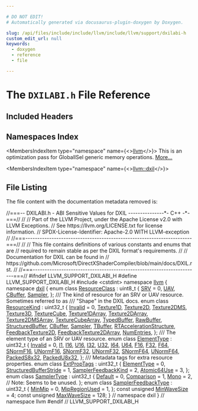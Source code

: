 ```yaml
---

# DO NOT EDIT!
# Automatically generated via docusaurus-plugin-doxygen by Doxygen.

slug: /api/files/include/include/llvm/include/llvm/support/dxilabi-h
custom_edit_url: null
keywords:
  - doxygen
  - reference
  - file

---
```





# The `DXILABI.h` File Reference

<DoxygenPage pluginConfig={pluginConfig}>



## Included Headers

<IncludesList>
<IncludesListItem
  filePath="cstdint"
  permalink=""
  isLocal="false" />
</IncludesList>

## Namespaces Index

<MembersIndex>

<MembersIndexItem
  type="namespace"
  name={<><a href="/docs/api/namespaces/llvm">llvm</a></>}>
This is an optimization pass for GlobalISel generic memory operations. <a href="/docs/api/namespaces/llvm/#details">More...</a>
</MembersIndexItem>

<MembersIndexItem
  type="namespace"
  name={<><a href="/docs/api/namespaces/llvm/dxil">llvm::dxil</a></>}>
</MembersIndexItem>

</MembersIndex>


## File Listing

The file content with the documentation metadata removed is:

<ProgramListing>

<Link id="l00001" /><CodeLine lineNumber="1"><span class="doxyHighlightComment">//===-- DXILABI.h - ABI Sensitive Values for DXIL ---------------&#42;- C++ -&#42;-===//</span></CodeLine>
<Link id="l00002" /><CodeLine lineNumber="2"><span class="doxyHighlightComment">//</span></CodeLine>
<Link id="l00003" /><CodeLine lineNumber="3"><span class="doxyHighlightComment">// Part of the LLVM Project, under the Apache License v2.0 with LLVM Exceptions.</span></CodeLine>
<Link id="l00004" /><CodeLine lineNumber="4"><span class="doxyHighlightComment">// See https://llvm.org/LICENSE.txt for license information.</span></CodeLine>
<Link id="l00005" /><CodeLine lineNumber="5"><span class="doxyHighlightComment">// SPDX-License-Identifier: Apache-2.0 WITH LLVM-exception</span></CodeLine>
<Link id="l00006" /><CodeLine lineNumber="6"><span class="doxyHighlightComment">//</span></CodeLine>
<Link id="l00007" /><CodeLine lineNumber="7"><span class="doxyHighlightComment">//===----------------------------------------------------------------------===//</span></CodeLine>
<Link id="l00008" /><CodeLine lineNumber="8"><span class="doxyHighlightComment">//</span></CodeLine>
<Link id="l00009" /><CodeLine lineNumber="9"><span class="doxyHighlightComment">// This file contains definitions of various constants and enums that are</span></CodeLine>
<Link id="l00010" /><CodeLine lineNumber="10"><span class="doxyHighlightComment">// required to remain stable as per the DXIL format&#39;s requirements.</span></CodeLine>
<Link id="l00011" /><CodeLine lineNumber="11"><span class="doxyHighlightComment">//</span></CodeLine>
<Link id="l00012" /><CodeLine lineNumber="12"><span class="doxyHighlightComment">// Documentation for DXIL can be found in</span></CodeLine>
<Link id="l00013" /><CodeLine lineNumber="13"><span class="doxyHighlightComment">// https://github.com/Microsoft/DirectXShaderCompiler/blob/main/docs/DXIL.rst.</span></CodeLine>
<Link id="l00014" /><CodeLine lineNumber="14"><span class="doxyHighlightComment">//</span></CodeLine>
<Link id="l00015" /><CodeLine lineNumber="15"><span class="doxyHighlightComment">//===----------------------------------------------------------------------===//</span></CodeLine>
<Link id="l00016" /><CodeLine lineNumber="16"></CodeLine>
<Link id="l00017" /><CodeLine lineNumber="17"><span class="doxyHighlightPreprocessor">#ifndef LLVM&#95;SUPPORT&#95;DXILABI&#95;H</span></CodeLine>
<Link id="l00018" /><CodeLine lineNumber="18"><span class="doxyHighlightPreprocessor">#define LLVM&#95;SUPPORT&#95;DXILABI&#95;H</span></CodeLine>
<Link id="l00019" /><CodeLine lineNumber="19"></CodeLine>
<Link id="l00020" /><CodeLine lineNumber="20"><span class="doxyHighlightPreprocessor">#include &lt;cstdint&gt;</span></CodeLine>
<Link id="l00021" /><CodeLine lineNumber="21"></CodeLine>
<Link id="l00022" /><CodeLine lineNumber="22"><span class="doxyHighlightKeyword">namespace </span><span class="doxyHighlight"><a href="/docs/api/namespaces/llvm">llvm</a> &#123;</span></CodeLine>
<Link id="l00023" /><CodeLine lineNumber="23"><span class="doxyHighlightKeyword">namespace </span><span class="doxyHighlight"><a href="/docs/api/namespaces/llvm/dxil">dxil</a> &#123;</span></CodeLine>
<Link id="l00024" /><CodeLine lineNumber="24"></CodeLine>
<Link id="l00025" /><CodeLine lineNumber="25" lineLink="/docs/api/namespaces/llvm/dxil/#a132a161d0df9261a144e907a02141687"><span class="doxyHighlightKeyword">enum class</span><span class="doxyHighlight"> <a href="/docs/api/namespaces/llvm/dxil/#a132a161d0df9261a144e907a02141687">ResourceClass</a> : uint8&#95;t &#123;</span></CodeLine>
<Link id="l00026" /><CodeLine lineNumber="26" lineLink="/docs/api/namespaces/llvm/dxil/#a132a161d0df9261a144e907a02141687ab71ecf0b186ac1b938e15483f792b7db"><span class="doxyHighlight">  <a href="/docs/api/namespaces/llvm/dxil/#a132a161d0df9261a144e907a02141687ab71ecf0b186ac1b938e15483f792b7db">SRV</a> = 0,</span></CodeLine>
<Link id="l00027" /><CodeLine lineNumber="27" lineLink="/docs/api/namespaces/llvm/dxil/#a132a161d0df9261a144e907a02141687a6902d76cea698982754404da77e5e08a"><span class="doxyHighlight">  <a href="/docs/api/namespaces/llvm/dxil/#a132a161d0df9261a144e907a02141687a6902d76cea698982754404da77e5e08a">UAV</a>,</span></CodeLine>
<Link id="l00028" /><CodeLine lineNumber="28" lineLink="/docs/api/namespaces/llvm/dxil/#a132a161d0df9261a144e907a02141687a7bf035b9e85217bdc1a135c04fac8c9a"><span class="doxyHighlight">  <a href="/docs/api/namespaces/llvm/dxil/#a132a161d0df9261a144e907a02141687a7bf035b9e85217bdc1a135c04fac8c9a">CBuffer</a>,</span></CodeLine>
<Link id="l00029" /><CodeLine lineNumber="29" lineLink="/docs/api/namespaces/llvm/dxil/#a132a161d0df9261a144e907a02141687a5bca2f066df1fe641b2b779db2a63c0a"><span class="doxyHighlight">  <a href="/docs/api/namespaces/llvm/dxil/#a132a161d0df9261a144e907a02141687a5bca2f066df1fe641b2b779db2a63c0a">Sampler</a>,</span></CodeLine>
<Link id="l00030" /><CodeLine lineNumber="30"><span class="doxyHighlight">&#125;;</span></CodeLine>
<Link id="l00031" /><CodeLine lineNumber="31"></CodeLine>
<Link id="l00032" /><CodeLine lineNumber="32"><span class="doxyHighlightComment">/// The kind of resource for an SRV or UAV resource. Sometimes referred to as</span></CodeLine>
<Link id="l00033" /><CodeLine lineNumber="33"><span class="doxyHighlightComment">/// &quot;Shape&quot; in the DXIL docs.</span></CodeLine>
<Link id="l00034" /><CodeLine lineNumber="34" lineLink="/docs/api/namespaces/llvm/dxil/#a0e8254c15e0d398ad66b4d52568a5c31"><span class="doxyHighlightKeyword">enum class</span><span class="doxyHighlight"> <a href="/docs/api/namespaces/llvm/dxil/#a0e8254c15e0d398ad66b4d52568a5c31">ResourceKind</a> : uint32&#95;t &#123;</span></CodeLine>
<Link id="l00035" /><CodeLine lineNumber="35" lineLink="/docs/api/namespaces/llvm/dxil/#a0e8254c15e0d398ad66b4d52568a5c31a4bbb8f967da6d1a610596d7257179c2b"><span class="doxyHighlight">  <a href="/docs/api/namespaces/llvm/dxil/#a0e8254c15e0d398ad66b4d52568a5c31a4bbb8f967da6d1a610596d7257179c2b">Invalid</a> = 0,</span></CodeLine>
<Link id="l00036" /><CodeLine lineNumber="36" lineLink="/docs/api/namespaces/llvm/dxil/#a0e8254c15e0d398ad66b4d52568a5c31adc7f989aa32631adaea4eb6a609b0de4"><span class="doxyHighlight">  <a href="/docs/api/namespaces/llvm/dxil/#a0e8254c15e0d398ad66b4d52568a5c31adc7f989aa32631adaea4eb6a609b0de4">Texture1D</a>,</span></CodeLine>
<Link id="l00037" /><CodeLine lineNumber="37" lineLink="/docs/api/namespaces/llvm/dxil/#a0e8254c15e0d398ad66b4d52568a5c31aa6e2bae752d3bf4e34cb392bca789995"><span class="doxyHighlight">  <a href="/docs/api/namespaces/llvm/dxil/#a0e8254c15e0d398ad66b4d52568a5c31aa6e2bae752d3bf4e34cb392bca789995">Texture2D</a>,</span></CodeLine>
<Link id="l00038" /><CodeLine lineNumber="38" lineLink="/docs/api/namespaces/llvm/dxil/#a0e8254c15e0d398ad66b4d52568a5c31a72b48d523e1388e5cca2a10f16d740c5"><span class="doxyHighlight">  <a href="/docs/api/namespaces/llvm/dxil/#a0e8254c15e0d398ad66b4d52568a5c31a72b48d523e1388e5cca2a10f16d740c5">Texture2DMS</a>,</span></CodeLine>
<Link id="l00039" /><CodeLine lineNumber="39" lineLink="/docs/api/namespaces/llvm/dxil/#a0e8254c15e0d398ad66b4d52568a5c31a89c915587e16bcf8963be7cf41a0d9fd"><span class="doxyHighlight">  <a href="/docs/api/namespaces/llvm/dxil/#a0e8254c15e0d398ad66b4d52568a5c31a89c915587e16bcf8963be7cf41a0d9fd">Texture3D</a>,</span></CodeLine>
<Link id="l00040" /><CodeLine lineNumber="40" lineLink="/docs/api/namespaces/llvm/dxil/#a0e8254c15e0d398ad66b4d52568a5c31a0a152d9f3e1df14068c5857fb3352505"><span class="doxyHighlight">  <a href="/docs/api/namespaces/llvm/dxil/#a0e8254c15e0d398ad66b4d52568a5c31a0a152d9f3e1df14068c5857fb3352505">TextureCube</a>,</span></CodeLine>
<Link id="l00041" /><CodeLine lineNumber="41" lineLink="/docs/api/namespaces/llvm/dxil/#a0e8254c15e0d398ad66b4d52568a5c31a9506a77553ace6035c9096f86b0a5e8d"><span class="doxyHighlight">  <a href="/docs/api/namespaces/llvm/dxil/#a0e8254c15e0d398ad66b4d52568a5c31a9506a77553ace6035c9096f86b0a5e8d">Texture1DArray</a>,</span></CodeLine>
<Link id="l00042" /><CodeLine lineNumber="42" lineLink="/docs/api/namespaces/llvm/dxil/#a0e8254c15e0d398ad66b4d52568a5c31a5452f0008bbc07c796bb4ac7d284928d"><span class="doxyHighlight">  <a href="/docs/api/namespaces/llvm/dxil/#a0e8254c15e0d398ad66b4d52568a5c31a5452f0008bbc07c796bb4ac7d284928d">Texture2DArray</a>,</span></CodeLine>
<Link id="l00043" /><CodeLine lineNumber="43" lineLink="/docs/api/namespaces/llvm/dxil/#a0e8254c15e0d398ad66b4d52568a5c31ad0871f59703267cbdada0c91924963be"><span class="doxyHighlight">  <a href="/docs/api/namespaces/llvm/dxil/#a0e8254c15e0d398ad66b4d52568a5c31ad0871f59703267cbdada0c91924963be">Texture2DMSArray</a>,</span></CodeLine>
<Link id="l00044" /><CodeLine lineNumber="44" lineLink="/docs/api/namespaces/llvm/dxil/#a0e8254c15e0d398ad66b4d52568a5c31ab134787bfc1bdfe2d470e04468c1aa72"><span class="doxyHighlight">  <a href="/docs/api/namespaces/llvm/dxil/#a0e8254c15e0d398ad66b4d52568a5c31ab134787bfc1bdfe2d470e04468c1aa72">TextureCubeArray</a>,</span></CodeLine>
<Link id="l00045" /><CodeLine lineNumber="45" lineLink="/docs/api/namespaces/llvm/dxil/#a0e8254c15e0d398ad66b4d52568a5c31a27537f55d5c31f22fc4eaa63d0a785b6"><span class="doxyHighlight">  <a href="/docs/api/namespaces/llvm/dxil/#a0e8254c15e0d398ad66b4d52568a5c31a27537f55d5c31f22fc4eaa63d0a785b6">TypedBuffer</a>,</span></CodeLine>
<Link id="l00046" /><CodeLine lineNumber="46" lineLink="/docs/api/namespaces/llvm/dxil/#a0e8254c15e0d398ad66b4d52568a5c31ac6001c2a0a70c0657652163419784125"><span class="doxyHighlight">  <a href="/docs/api/namespaces/llvm/dxil/#a0e8254c15e0d398ad66b4d52568a5c31ac6001c2a0a70c0657652163419784125">RawBuffer</a>,</span></CodeLine>
<Link id="l00047" /><CodeLine lineNumber="47" lineLink="/docs/api/namespaces/llvm/dxil/#a0e8254c15e0d398ad66b4d52568a5c31ab4c372f84a6f9b749ede9fbab15b27fd"><span class="doxyHighlight">  <a href="/docs/api/namespaces/llvm/dxil/#a0e8254c15e0d398ad66b4d52568a5c31ab4c372f84a6f9b749ede9fbab15b27fd">StructuredBuffer</a>,</span></CodeLine>
<Link id="l00048" /><CodeLine lineNumber="48" lineLink="/docs/api/namespaces/llvm/dxil/#a0e8254c15e0d398ad66b4d52568a5c31a7bf035b9e85217bdc1a135c04fac8c9a"><span class="doxyHighlight">  <a href="/docs/api/namespaces/llvm/dxil/#a132a161d0df9261a144e907a02141687a7bf035b9e85217bdc1a135c04fac8c9a">CBuffer</a>,</span></CodeLine>
<Link id="l00049" /><CodeLine lineNumber="49" lineLink="/docs/api/namespaces/llvm/dxil/#a0e8254c15e0d398ad66b4d52568a5c31a5bca2f066df1fe641b2b779db2a63c0a"><span class="doxyHighlight">  <a href="/docs/api/namespaces/llvm/dxil/#a132a161d0df9261a144e907a02141687a5bca2f066df1fe641b2b779db2a63c0a">Sampler</a>,</span></CodeLine>
<Link id="l00050" /><CodeLine lineNumber="50" lineLink="/docs/api/namespaces/llvm/dxil/#a0e8254c15e0d398ad66b4d52568a5c31a61247dae2236d3488fc521b1b1e4f6f1"><span class="doxyHighlight">  <a href="/docs/api/namespaces/llvm/dxil/#a0e8254c15e0d398ad66b4d52568a5c31a61247dae2236d3488fc521b1b1e4f6f1">TBuffer</a>,</span></CodeLine>
<Link id="l00051" /><CodeLine lineNumber="51" lineLink="/docs/api/namespaces/llvm/dxil/#a0e8254c15e0d398ad66b4d52568a5c31a8fc1460bf51b8b7bd628c575d831ad91"><span class="doxyHighlight">  <a href="/docs/api/namespaces/llvm/dxil/#a0e8254c15e0d398ad66b4d52568a5c31a8fc1460bf51b8b7bd628c575d831ad91">RTAccelerationStructure</a>,</span></CodeLine>
<Link id="l00052" /><CodeLine lineNumber="52" lineLink="/docs/api/namespaces/llvm/dxil/#a0e8254c15e0d398ad66b4d52568a5c31a06a59eef30545f33a5df0fea71dcaf2e"><span class="doxyHighlight">  <a href="/docs/api/namespaces/llvm/dxil/#a0e8254c15e0d398ad66b4d52568a5c31a06a59eef30545f33a5df0fea71dcaf2e">FeedbackTexture2D</a>,</span></CodeLine>
<Link id="l00053" /><CodeLine lineNumber="53" lineLink="/docs/api/namespaces/llvm/dxil/#a0e8254c15e0d398ad66b4d52568a5c31a43ae21351e78d50ee79f0146ed43caf7"><span class="doxyHighlight">  <a href="/docs/api/namespaces/llvm/dxil/#a0e8254c15e0d398ad66b4d52568a5c31a43ae21351e78d50ee79f0146ed43caf7">FeedbackTexture2DArray</a>,</span></CodeLine>
<Link id="l00054" /><CodeLine lineNumber="54" lineLink="/docs/api/namespaces/llvm/dxil/#a0e8254c15e0d398ad66b4d52568a5c31a452680a33afbbf29c211d803c9484b64"><span class="doxyHighlight">  <a href="/docs/api/namespaces/llvm/dxil/#a0e8254c15e0d398ad66b4d52568a5c31a452680a33afbbf29c211d803c9484b64">NumEntries</a>,</span></CodeLine>
<Link id="l00055" /><CodeLine lineNumber="55"><span class="doxyHighlight">&#125;;</span></CodeLine>
<Link id="l00056" /><CodeLine lineNumber="56"></CodeLine>
<Link id="l00057" /><CodeLine lineNumber="57"><span class="doxyHighlightComment">/// The element type of an SRV or UAV resource.</span></CodeLine>
<Link id="l00058" /><CodeLine lineNumber="58" lineLink="/docs/api/namespaces/llvm/dxil/#a7cddbe82c3630d7f1084d7da360436d0"><span class="doxyHighlightKeyword">enum class</span><span class="doxyHighlight"> <a href="/docs/api/namespaces/llvm/dxil/#a7cddbe82c3630d7f1084d7da360436d0">ElementType</a> : uint32&#95;t &#123;</span></CodeLine>
<Link id="l00059" /><CodeLine lineNumber="59" lineLink="/docs/api/namespaces/llvm/dxil/#a7cddbe82c3630d7f1084d7da360436d0a4bbb8f967da6d1a610596d7257179c2b"><span class="doxyHighlight">  <a href="/docs/api/namespaces/llvm/dxil/#a0e8254c15e0d398ad66b4d52568a5c31a4bbb8f967da6d1a610596d7257179c2b">Invalid</a> = 0,</span></CodeLine>
<Link id="l00060" /><CodeLine lineNumber="60" lineLink="/docs/api/namespaces/llvm/dxil/#a7cddbe82c3630d7f1084d7da360436d0aa18c217c4f2a811afcaaf5052945e31b"><span class="doxyHighlight">  <a href="/docs/api/namespaces/llvm/dxil/#a7cddbe82c3630d7f1084d7da360436d0aa18c217c4f2a811afcaaf5052945e31b">I1</a>,</span></CodeLine>
<Link id="l00061" /><CodeLine lineNumber="61" lineLink="/docs/api/namespaces/llvm/dxil/#a7cddbe82c3630d7f1084d7da360436d0abcd774f891b5f9df7099f3ea75dadf8d"><span class="doxyHighlight">  <a href="/docs/api/namespaces/llvm/dxil/#a7cddbe82c3630d7f1084d7da360436d0abcd774f891b5f9df7099f3ea75dadf8d">I16</a>,</span></CodeLine>
<Link id="l00062" /><CodeLine lineNumber="62" lineLink="/docs/api/namespaces/llvm/dxil/#a7cddbe82c3630d7f1084d7da360436d0aef9ef3ebca4d2b64b6ec83808bafa5f2"><span class="doxyHighlight">  <a href="/docs/api/namespaces/llvm/dxil/#a7cddbe82c3630d7f1084d7da360436d0aef9ef3ebca4d2b64b6ec83808bafa5f2">U16</a>,</span></CodeLine>
<Link id="l00063" /><CodeLine lineNumber="63" lineLink="/docs/api/namespaces/llvm/dxil/#a7cddbe82c3630d7f1084d7da360436d0ad878ea6016bfe01729548bf442de5a8b"><span class="doxyHighlight">  <a href="/docs/api/namespaces/llvm/dxil/#a7cddbe82c3630d7f1084d7da360436d0ad878ea6016bfe01729548bf442de5a8b">I32</a>,</span></CodeLine>
<Link id="l00064" /><CodeLine lineNumber="64" lineLink="/docs/api/namespaces/llvm/dxil/#a7cddbe82c3630d7f1084d7da360436d0ac8bd5bedff8ef192d39a962afc0e19ee"><span class="doxyHighlight">  <a href="/docs/api/namespaces/llvm/dxil/#a7cddbe82c3630d7f1084d7da360436d0ac8bd5bedff8ef192d39a962afc0e19ee">U32</a>,</span></CodeLine>
<Link id="l00065" /><CodeLine lineNumber="65" lineLink="/docs/api/namespaces/llvm/dxil/#a7cddbe82c3630d7f1084d7da360436d0ae7e62f6928f76df671b5a0379793fab6"><span class="doxyHighlight">  <a href="/docs/api/namespaces/llvm/dxil/#a7cddbe82c3630d7f1084d7da360436d0ae7e62f6928f76df671b5a0379793fab6">I64</a>,</span></CodeLine>
<Link id="l00066" /><CodeLine lineNumber="66" lineLink="/docs/api/namespaces/llvm/dxil/#a7cddbe82c3630d7f1084d7da360436d0a31d65cccd6593e4101db93fb878abcaa"><span class="doxyHighlight">  <a href="/docs/api/namespaces/llvm/dxil/#a7cddbe82c3630d7f1084d7da360436d0a31d65cccd6593e4101db93fb878abcaa">U64</a>,</span></CodeLine>
<Link id="l00067" /><CodeLine lineNumber="67" lineLink="/docs/api/namespaces/llvm/dxil/#a7cddbe82c3630d7f1084d7da360436d0a56d8353718e6fdc78b8d69078a2cdb94"><span class="doxyHighlight">  <a href="/docs/api/namespaces/llvm/dxil/#a7cddbe82c3630d7f1084d7da360436d0a56d8353718e6fdc78b8d69078a2cdb94">F16</a>,</span></CodeLine>
<Link id="l00068" /><CodeLine lineNumber="68" lineLink="/docs/api/namespaces/llvm/dxil/#a7cddbe82c3630d7f1084d7da360436d0a44ad4ef5a76e6aa6fb3e3fa079a54fda"><span class="doxyHighlight">  <a href="/docs/api/namespaces/llvm/dxil/#a7cddbe82c3630d7f1084d7da360436d0a44ad4ef5a76e6aa6fb3e3fa079a54fda">F32</a>,</span></CodeLine>
<Link id="l00069" /><CodeLine lineNumber="69" lineLink="/docs/api/namespaces/llvm/dxil/#a7cddbe82c3630d7f1084d7da360436d0a1ad5f6f3069070ec4cbbdc94d5e61e0e"><span class="doxyHighlight">  <a href="/docs/api/namespaces/llvm/dxil/#a7cddbe82c3630d7f1084d7da360436d0a1ad5f6f3069070ec4cbbdc94d5e61e0e">F64</a>,</span></CodeLine>
<Link id="l00070" /><CodeLine lineNumber="70" lineLink="/docs/api/namespaces/llvm/dxil/#a7cddbe82c3630d7f1084d7da360436d0a8d29a0d0f0055807a1679a8eed993384"><span class="doxyHighlight">  <a href="/docs/api/namespaces/llvm/dxil/#a7cddbe82c3630d7f1084d7da360436d0a8d29a0d0f0055807a1679a8eed993384">SNormF16</a>,</span></CodeLine>
<Link id="l00071" /><CodeLine lineNumber="71" lineLink="/docs/api/namespaces/llvm/dxil/#a7cddbe82c3630d7f1084d7da360436d0a04c1fb3a9689c66612d74f6c2acb7ff7"><span class="doxyHighlight">  <a href="/docs/api/namespaces/llvm/dxil/#a7cddbe82c3630d7f1084d7da360436d0a04c1fb3a9689c66612d74f6c2acb7ff7">UNormF16</a>,</span></CodeLine>
<Link id="l00072" /><CodeLine lineNumber="72" lineLink="/docs/api/namespaces/llvm/dxil/#a7cddbe82c3630d7f1084d7da360436d0a90315c4523113b9931857bb2c2342cd9"><span class="doxyHighlight">  <a href="/docs/api/namespaces/llvm/dxil/#a7cddbe82c3630d7f1084d7da360436d0a90315c4523113b9931857bb2c2342cd9">SNormF32</a>,</span></CodeLine>
<Link id="l00073" /><CodeLine lineNumber="73" lineLink="/docs/api/namespaces/llvm/dxil/#a7cddbe82c3630d7f1084d7da360436d0a6812f7bb99b7c468860b2346e1b61867"><span class="doxyHighlight">  <a href="/docs/api/namespaces/llvm/dxil/#a7cddbe82c3630d7f1084d7da360436d0a6812f7bb99b7c468860b2346e1b61867">UNormF32</a>,</span></CodeLine>
<Link id="l00074" /><CodeLine lineNumber="74" lineLink="/docs/api/namespaces/llvm/dxil/#a7cddbe82c3630d7f1084d7da360436d0a394dc44928458a185fc05d5558bef66a"><span class="doxyHighlight">  <a href="/docs/api/namespaces/llvm/dxil/#a7cddbe82c3630d7f1084d7da360436d0a394dc44928458a185fc05d5558bef66a">SNormF64</a>,</span></CodeLine>
<Link id="l00075" /><CodeLine lineNumber="75" lineLink="/docs/api/namespaces/llvm/dxil/#a7cddbe82c3630d7f1084d7da360436d0a1b1a9cb50b4bffe8e5eafb4c21090823"><span class="doxyHighlight">  <a href="/docs/api/namespaces/llvm/dxil/#a7cddbe82c3630d7f1084d7da360436d0a1b1a9cb50b4bffe8e5eafb4c21090823">UNormF64</a>,</span></CodeLine>
<Link id="l00076" /><CodeLine lineNumber="76" lineLink="/docs/api/namespaces/llvm/dxil/#a7cddbe82c3630d7f1084d7da360436d0ad49746d0d706d396a09cdbd533adbb49"><span class="doxyHighlight">  <a href="/docs/api/namespaces/llvm/dxil/#a7cddbe82c3630d7f1084d7da360436d0ad49746d0d706d396a09cdbd533adbb49">PackedS8x32</a>,</span></CodeLine>
<Link id="l00077" /><CodeLine lineNumber="77" lineLink="/docs/api/namespaces/llvm/dxil/#a7cddbe82c3630d7f1084d7da360436d0a07b9bfc15d832cb058af7943f3f1eb58"><span class="doxyHighlight">  <a href="/docs/api/namespaces/llvm/dxil/#a7cddbe82c3630d7f1084d7da360436d0a07b9bfc15d832cb058af7943f3f1eb58">PackedU8x32</a>,</span></CodeLine>
<Link id="l00078" /><CodeLine lineNumber="78"><span class="doxyHighlight">&#125;;</span></CodeLine>
<Link id="l00079" /><CodeLine lineNumber="79"></CodeLine>
<Link id="l00080" /><CodeLine lineNumber="80"><span class="doxyHighlightComment">/// Metadata tags for extra resource properties.</span></CodeLine>
<Link id="l00081" /><CodeLine lineNumber="81" lineLink="/docs/api/namespaces/llvm/dxil/#a37fde6623fb64eebc07fd093740df31a"><span class="doxyHighlightKeyword">enum class</span><span class="doxyHighlight"> <a href="/docs/api/namespaces/llvm/dxil/#a37fde6623fb64eebc07fd093740df31a">ExtPropTags</a> : uint32&#95;t &#123;</span></CodeLine>
<Link id="l00082" /><CodeLine lineNumber="82" lineLink="/docs/api/namespaces/llvm/dxil/#a37fde6623fb64eebc07fd093740df31aab8e935f13aaacb4f46f84268e9c15937"><span class="doxyHighlight">  <a href="/docs/api/namespaces/llvm/dxil/#a7cddbe82c3630d7f1084d7da360436d0">ElementType</a> = 0,</span></CodeLine>
<Link id="l00083" /><CodeLine lineNumber="83" lineLink="/docs/api/namespaces/llvm/dxil/#a37fde6623fb64eebc07fd093740df31aaec72828ae30313ef7efd5f7dbda1f962"><span class="doxyHighlight">  <a href="/docs/api/namespaces/llvm/dxil/#a37fde6623fb64eebc07fd093740df31aaec72828ae30313ef7efd5f7dbda1f962">StructuredBufferStride</a> = 1,</span></CodeLine>
<Link id="l00084" /><CodeLine lineNumber="84" lineLink="/docs/api/namespaces/llvm/dxil/#a37fde6623fb64eebc07fd093740df31aa45fc35c4a4153c62402203d7b3927155"><span class="doxyHighlight">  <a href="/docs/api/namespaces/llvm/dxil/#a37fde6623fb64eebc07fd093740df31aa45fc35c4a4153c62402203d7b3927155">SamplerFeedbackKind</a> = 2,</span></CodeLine>
<Link id="l00085" /><CodeLine lineNumber="85" lineLink="/docs/api/namespaces/llvm/dxil/#a37fde6623fb64eebc07fd093740df31aafcfc2d96aafd1bf20df3142cce64e242"><span class="doxyHighlight">  <a href="/docs/api/namespaces/llvm/dxil/#a37fde6623fb64eebc07fd093740df31aafcfc2d96aafd1bf20df3142cce64e242">Atomic64Use</a> = 3,</span></CodeLine>
<Link id="l00086" /><CodeLine lineNumber="86"><span class="doxyHighlight">&#125;;</span></CodeLine>
<Link id="l00087" /><CodeLine lineNumber="87"></CodeLine>
<Link id="l00088" /><CodeLine lineNumber="88" lineLink="/docs/api/namespaces/llvm/dxil/#a3b63a4b583ba49e5fcbc73a7cfb3575b"><span class="doxyHighlightKeyword">enum class</span><span class="doxyHighlight"> <a href="/docs/api/namespaces/llvm/dxil/#a3b63a4b583ba49e5fcbc73a7cfb3575b">SamplerType</a> : uint32&#95;t &#123;</span></CodeLine>
<Link id="l00089" /><CodeLine lineNumber="89" lineLink="/docs/api/namespaces/llvm/dxil/#a3b63a4b583ba49e5fcbc73a7cfb3575ba7a1920d61156abc05a60135aefe8bc67"><span class="doxyHighlight">  <a href="/docs/api/namespaces/llvm/dxil/#a3b63a4b583ba49e5fcbc73a7cfb3575ba7a1920d61156abc05a60135aefe8bc67">Default</a> = 0,</span></CodeLine>
<Link id="l00090" /><CodeLine lineNumber="90" lineLink="/docs/api/namespaces/llvm/dxil/#a3b63a4b583ba49e5fcbc73a7cfb3575baf6c0e3a1c3cfabd32ae8d3ae741fcf0a"><span class="doxyHighlight">  <a href="/docs/api/namespaces/llvm/dxil/#a3b63a4b583ba49e5fcbc73a7cfb3575baf6c0e3a1c3cfabd32ae8d3ae741fcf0a">Comparison</a> = 1,</span></CodeLine>
<Link id="l00091" /><CodeLine lineNumber="91" lineLink="/docs/api/namespaces/llvm/dxil/#a3b63a4b583ba49e5fcbc73a7cfb3575ba5d9b47bd3b65072e0d5daf55f01da086"><span class="doxyHighlight">  <a href="/docs/api/namespaces/llvm/dxil/#a3b63a4b583ba49e5fcbc73a7cfb3575ba5d9b47bd3b65072e0d5daf55f01da086">Mono</a> = 2, </span><span class="doxyHighlightComment">// Note: Seems to be unused.</span></CodeLine>
<Link id="l00092" /><CodeLine lineNumber="92"><span class="doxyHighlight">&#125;;</span></CodeLine>
<Link id="l00093" /><CodeLine lineNumber="93"></CodeLine>
<Link id="l00094" /><CodeLine lineNumber="94" lineLink="/docs/api/namespaces/llvm/dxil/#a5ff21e02ed34dd47eeaa9f5a806112ce"><span class="doxyHighlightKeyword">enum class</span><span class="doxyHighlight"> <a href="/docs/api/namespaces/llvm/dxil/#a5ff21e02ed34dd47eeaa9f5a806112ce">SamplerFeedbackType</a> : uint32&#95;t &#123;</span></CodeLine>
<Link id="l00095" /><CodeLine lineNumber="95" lineLink="/docs/api/namespaces/llvm/dxil/#a5ff21e02ed34dd47eeaa9f5a806112cea6a0bb735f4f835e51d90199fe0d526e4"><span class="doxyHighlight">  <a href="/docs/api/namespaces/llvm/dxil/#a5ff21e02ed34dd47eeaa9f5a806112cea6a0bb735f4f835e51d90199fe0d526e4">MinMip</a> = 0,</span></CodeLine>
<Link id="l00096" /><CodeLine lineNumber="96" lineLink="/docs/api/namespaces/llvm/dxil/#a5ff21e02ed34dd47eeaa9f5a806112ceadd3352a4f15ec39cd60143bcec1756ea"><span class="doxyHighlight">  <a href="/docs/api/namespaces/llvm/dxil/#a5ff21e02ed34dd47eeaa9f5a806112ceadd3352a4f15ec39cd60143bcec1756ea">MipRegionUsed</a> = 1,</span></CodeLine>
<Link id="l00097" /><CodeLine lineNumber="97"><span class="doxyHighlight">&#125;;</span></CodeLine>
<Link id="l00098" /><CodeLine lineNumber="98"></CodeLine>
<Link id="l00099" /><CodeLine lineNumber="99" lineLink="/docs/api/namespaces/llvm/dxil/#ab1d83db4a6a064f061932e03fa6e53de"><span class="doxyHighlightKeyword">const</span><span class="doxyHighlight"> </span><span class="doxyHighlightKeywordType">unsigned</span><span class="doxyHighlight"> <a href="/docs/api/namespaces/llvm/dxil/#ab1d83db4a6a064f061932e03fa6e53de">MinWaveSize</a> = 4;</span></CodeLine>
<Link id="l00100" /><CodeLine lineNumber="100" lineLink="/docs/api/namespaces/llvm/dxil/#a7ef47a3b156e4a453fee88393f36dc30"><span class="doxyHighlightKeyword">const</span><span class="doxyHighlight"> </span><span class="doxyHighlightKeywordType">unsigned</span><span class="doxyHighlight"> <a href="/docs/api/namespaces/llvm/dxil/#a7ef47a3b156e4a453fee88393f36dc30">MaxWaveSize</a> = 128;</span></CodeLine>
<Link id="l00101" /><CodeLine lineNumber="101"></CodeLine>
<Link id="l00102" /><CodeLine lineNumber="102"><span class="doxyHighlight">&#125; </span><span class="doxyHighlightComment">// namespace dxil</span></CodeLine>
<Link id="l00103" /><CodeLine lineNumber="103"><span class="doxyHighlight">&#125; </span><span class="doxyHighlightComment">// namespace llvm</span></CodeLine>
<Link id="l00104" /><CodeLine lineNumber="104"></CodeLine>
<Link id="l00105" /><CodeLine lineNumber="105"><span class="doxyHighlightPreprocessor">#endif </span><span class="doxyHighlightComment">// LLVM&#95;SUPPORT&#95;DXILABI&#95;H</span></CodeLine>

</ProgramListing>


</DoxygenPage>
